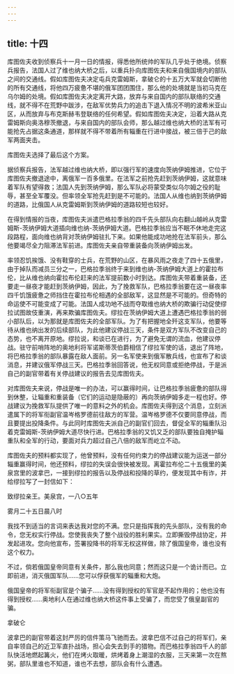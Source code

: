 ```yaml
---
---
---
```

title: 十四
---



库图佐夫收到侦察兵十一月一日的情报，得悉他所统帅的军队几乎处于绝境。侦察兵报告，法国人过了维也纳大桥之后，以重兵扑向库图佐夫和来自俄国境内的部队之间的交通线。假如库图佐夫决定屯兵克雷姆斯，拿破仑的十五万大军就会切断他的所有交通线，将他四万疲惫不堪的俄军团团围住，那么他的处境就是当初马克在乌尔姆的处境。假如库图佐夫决定离开大路，放弃与来自国内的部队联络的交通线，就不得不在荒野中跋涉，在敌军优势兵力的追击下退入情况不明的波希米亚山区，从而放弃与布克斯赫韦登联络的任何希望。假如库图佐夫决定，沿着大路从克雷姆斯向奥洛穆茨撤退，与来自国内的部队会师，那么越过维也纳大桥的法军有可能抢先占据这条通道，那样就不得不带着所有辎重在行进中接战，被三倍于己的敌军两面夹击。

库图佐夫选择了最后这个方案。

据侦察兵报告，法军越过维也纳大桥，即以强行军的速度向茨纳伊姆推进，它位于库图佐夫撤退途中，离俄军一百多俄里。在法军之前抢先赶到茨纳伊姆，这就意味着军队有望得救；法国人先到茨纳伊姆，那么军队必将蒙受类似乌尔姆之役的耻辱，甚至全军覆没。但率领全军抢先赶到是不可能的。法国人从维也纳到茨纳伊姆的道路，比俄国人从克雷姆斯到茨纳伊姆的道路较短也较好。

在得到情报的当夜，库图佐夫派遣巴格拉季翁的四千先头部队向右翻山越岭从克雷姆斯-茨纳伊姆大道插向维也纳-茨纳伊姆大道。巴格拉季翁应当不眠不休地走完这段路程，面向维也纳背对茨纳伊姆驻扎下来。如果他能成功地抢在法军前头，那么他要竭尽全力阻滞法军前进。库图佐夫亲自带重装备向茨纳伊姆出发。

率领忍饥挨饿、没有鞋穿的士兵，在荒野的山区，在暴风雨之夜走了四十五俄里，由于掉队而减员三分之一，巴格拉季翁终于来到维也纳-茨纳伊姆大道上的霍拉布伦，比从维也纳向霍拉布伦赶来的法军提前数小时到达。库图佐夫带着重装备，还要走一昼夜才能赶到茨纳伊姆，因此，为了挽救军队，巴格拉季翁要在这一昼夜率四千饥饿疲惫之师挡住在霍拉布伦相遇的全部敌军，这显然是不可能的。但奇特的命运使不可能变成了可能。法国人成功地不战而夺取维也纳大桥的欺骗行动促使缪拉试图故伎重演，再来欺骗库图佐夫。缪拉在茨纳伊姆大道上遭遇巴格拉季翁的弱小部队后，以为那就是库图佐夫的全部军队。为了有把握地全歼这支军队，他要等待从维也纳出发的后续部队，为此他建议停战三天，条件是双方军队不改变自己的态势，也不离开原地。缪拉说，和谈已在进行，为了避免无谓的流血，他建议停战。驻守前哨阵地的奥地利将军诺斯蒂茨伯爵相信了缪拉军使的话，退出了阵地，将巴格拉季翁的部队暴露在敌人面前。另一名军使来到俄军散兵线，也宣布了和谈消息，并建议俄军停战三天。巴格拉季翁回答说，他无权同意或拒绝停战，于是派自己的副官带着有关停战建议的报告去见库图佐夫。

对库图佐夫来说，停战是唯一的办法，可以赢得时间，让巴格拉季翁疲惫的部队得到休整，让辎重和重装备（它们的运动是隐蔽的）再向茨纳伊姆多走一程也好。停战建议为挽救军队提供了唯一的意料之外的机会。库图佐夫得到这个消息，立刻派遣属下的将军衔副官温岑格罗德前往敌方的军营。温岑格罗德不仅要同意停战，而且要提出投降条件。与此同时库图佐夫派自己的副官们回去，督促全军的辎重队沿着克雷姆斯-茨纳伊姆大道尽快行进。巴格拉季翁的又饥又乏的部队要独自掩护辎重队和全军的行动，要面对兵力超过自己八倍的敌军而屹立不动。

库图佐夫的预料都实现了，他曾预料，没有任何约束力的停战建议能为运送一部分辎重赢得时间，他还预料，缪拉的失误会很快被发现。离霍拉布伦二十五俄里的美泉宫里的波拿巴，一接到缪拉的报告以及停战和投降的草约，便发现其中有诈，并给缪拉写了一封信如下：

致缪拉亲王。美泉宫，一八○五年

雾月二十五日晨八时

我找不到适当的言词来表达我对您的不满。您只是指挥我的先头部队，没有我的命令，您无权实行停战。您使我丧失了整个战役的胜利果实。立即撕毁停战协定，并发起进攻。您向他宣布，签署投降书的将军无权这样做，除了俄国皇帝，谁也没有这个权力。

不过，倘若俄国皇帝同意有关条件，那么我也同意；然而这只是一个诡计而已。立即前进，消灭俄国军队……您可以俘获俄军的辎重和大炮。

俄国皇帝的将军衔副官是个骗子……没有得到授权的军官是不起作用的；他也没有得到授权……奥地利人在通过维也纳大桥这件事上受骗了，而您受了俄皇副官的骗。

拿破仑

波拿巴的副官带着这封严厉的信件策马飞驰而去。波拿巴信不过自己的将军们，亲自率领自己的近卫军直扑战场，担心会失去到手的猎物。而巴格拉季翁四千人的部队快活地燃起篝火，他们在烤火取暖，烘烤着身上潮湿的衣服，三天来第一次在熬粥，部队里谁也不知道，谁也不去想，部队会有什么遭遇。